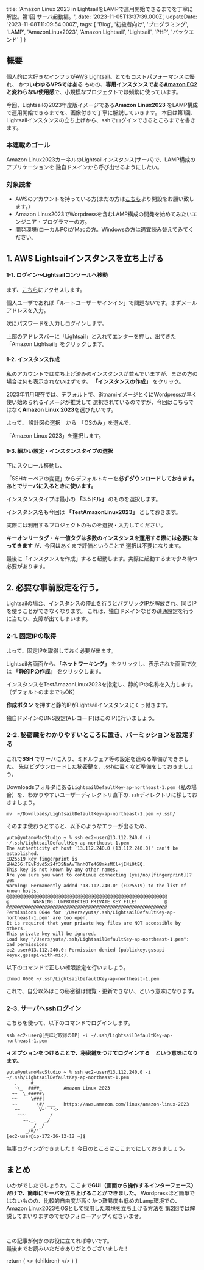 
  title: 'Amazon Linux 2023 in LightsailをLAMPで運用開始できるまでを丁寧に解説。第1回 サーバ起動編。',
  date: '2023-11-05T13:37:39.000Z',
  udpateDate: '2023-11-08T11:09:54.000Z',
  tags: [
    'Blog',
    '初級者向け',
    'プログラミング',
    'LAMP',
    'AmazonLinux2023',
    'Amazon Lightsail',
    'Lightsail',
    'PHP',
    'バックエンド'
  ]
}

## 概要

個人的に大好きなインフラが[AWS Lightsail](https://aws.amazon.com/jp/lightsail/)。とてもコストパフォーマンスに優れ、
かつ**いわゆるVPSではある** ものの、**専用インスタンスである[Amazon EC2](https://aws.amazon.com/jp/ec2/)と変わらない使用感**で、小規模なプロジェクトでは頻繁に使っています。

今回、Lightsailの2023年度版イメージである**Amazon Linux2023** をLAMP構成で運用開始できるまでを、画像付きで丁寧に解説していきます。
本日は第1回、Lightsailインスタンスの立ち上げから、sshでログインできるところまでを書きます。

### 本連載のゴール

Amazon Linux2023カーネルのLightsailインスタンス(サーバ)で、LAMP構成のアプリケーションを
独自ドメインから呼び出せるようにしたい。

### 対象読者

- AWSのアカウントを持っている方(まだの方は[こちら](https://aws.amazon.com/jp/free/)より開設をお願い致します。)
- Amazon Linux2023でWorpdressを含むLAMP構成の開発を始めてみたいエンジニア・プログラマーの方。
- 開発環境(ローカルPC)がMacの方。Windowsの方は適宜読み替えてみてください。

## 1. AWS Lightsailインスタンスを立ち上げる

#### 1-1. ログイン〜Lightsailコンソールへ移動

まず、[こちら](https://aws.amazon.com/jp/lightsail/)にアクセスします。

<MdxImage month="202311" image="aws1.png" annotation="コンソールにサインインを押す" />

個人ユーザであれば「ルートユーザーサインイン」で問題ないです。まずメールアドレスを入力。

<MdxImage month="202311" image="aws2.png" />

次にパスワードを入力しログインします。

<MdxImage month="202311" image="aws3.png" />

上部のアドレスバーに「Lightsail」と入れてエンターを押し、出てきた「Amazon Lightsail」をクリックします。

<MdxImage month="202311" image="aws4.png" />

#### 1-2. インスタンス作成

私のアカウントでは立ち上げ済みのインスタンスが並んでいますが、まだの方の場合は何も表示されないはずです。
**「インスタンスの作成」** をクリック。

<MdxImage month="202311" image="aws5.png?n=1" />

2023年11月現在では、デフォルトで、BitnamiイメージとくにWordpressが早く使い始められるイメージが推奨して
選択されているのですが、今回はこちらではなく**Amazon Linux 2023**を選びたいです。

よって、
設計図の選択　から　「OSのみ」を選んで、
<MdxImage month="202311" image="aws6.png?n=1" />

「Amazon Linux 2023」を選択します。

<MdxImage month="202311" image="aws7.png?n=1" />

#### 1-3. 細かい設定・インスタンスタイプの選択

下にスクロール移動し、

「SSHキーペアの変更」からデフォルトキーを**必ずダウンロードしておきます。あとでサーバに入るときに使います。**

<MdxImage month="202311" image="aws8.png?n=1" />

インスタンスタイプは最小の **「3.5ドル」** のものを選択します。

インスタンス名も今回は **「TestAmazonLinux2023」** としておきます。

<span className="hoso">実際には利用するプロジェクトのものを選択・入力してください。</span>

<MdxImage month="202311" image="aws9.png?n=1" />

**キーオンリータグ・キー値タグは多数のインスタンスを運用する際には必要になってきます** が、今回はあくまで評価ということで
選択は不要になります。

最後に「インスタンスを作成」すると起動します。実際に起動するまで少々待つ必要があります。

<MdxImage month="202311" image="aws10.png?n=1" isHalf={true} annotation="しばらく待つと" />
<MdxImage month="202311" image="aws11.png?n=1" isHalf={true} annotation="起動状態になります。"/>

## 2. 必要な事前設定を行う。

Lightsailの場合、インスタンスの停止を行うとパブリックIPが解放され、同じIPを使うことができなくなります。
これは、独自ドメインなどの疎通設定を行うに当たり、支障が出てしまいます。

<MdxImage month="202311" image="aws12.png?n=2" annotation="停止するとパブリックIPは「利用不可」と表示される" />


### 2-1. 固定IPの取得

よって、固定IPを取得しておく必要が出ます。

Lightsail各画面から、**「ネットワーキング」** をクリックし、表示された画面で次は **「静的IPの作成」** をクリックします。


<MdxImage month="202311" image="aws13.png?n=2"  annotation="停止するとパブリックIPは「利用不可」と表示される" />

インスタンスをTestAmazonLinux2023を指定し、静的IPの名称を入力します。（デフォルトのままでもOK）

<MdxImage month="202311" image="aws14.png?n=2"  annotation="" />

**作成ボタン** を押すと静的IPがLightsailインスタンスにくっ付きます。

<MdxImage month="202311" image="aws15.png?n=1"  />

独自ドメインのDNS設定(Aレコード)はこのIPに行いましょう。

<MdxImage month="202311" image="aws16.png?n=1"  annotation="静的パブリックIPが表示される" />

### 2-2. 秘密鍵をわかりやすいところに置き、パーミッションを設定する

これで**SSH** でサーバに入り、ミドルウェア等の設定を進める準備ができました。
先ほどダウンロードした秘密鍵を、.sshに置くなど準備をしておきましょう。

Downloadsフォルダにある`LightsailDefaultKey-ap-northeast-1.pem`（私の場合）を、わかりやすいユーザーディレクトリ直下の`.ssh`ディレクトリに移しておきましょう。

```
mv  ~/Downloads/LightsailDefaultKey-ap-northeast-1.pem ~/.ssh/
```

そのまま使おうとすると、以下のようなエラーが出るため、

```
yuta@yutanoMacStudio ~ % ssh ec2-user@13.112.240.0 -i ~/.ssh/LightsailDefaultKey-ap-northeast-1.pem
The authenticity of host '13.112.240.0 (13.112.240.0)' can't be established.
ED25519 key fingerprint is SHA256:TEvFdvd5x24f3SNaAvThnhOTe468mksMCl+jINi9tEQ.
This key is not known by any other names.
Are you sure you want to continue connecting (yes/no/[fingerprint])? yes
Warning: Permanently added '13.112.240.0' (ED25519) to the list of known hosts.
@@@@@@@@@@@@@@@@@@@@@@@@@@@@@@@@@@@@@@@@@@@@@@@@@@@@@@@@@@@
@         WARNING: UNPROTECTED PRIVATE KEY FILE!          @
@@@@@@@@@@@@@@@@@@@@@@@@@@@@@@@@@@@@@@@@@@@@@@@@@@@@@@@@@@@
Permissions 0644 for '/Users/yuta/.ssh/LightsailDefaultKey-ap-northeast-1.pem' are too open.
It is required that your private key files are NOT accessible by others.
This private key will be ignored.
Load key "/Users/yuta/.ssh/LightsailDefaultKey-ap-northeast-1.pem": bad permissions
ec2-user@13.112.240.0: Permission denied (publickey,gssapi-keyex,gssapi-with-mic).
```

以下のコマンドで正しい権限設定を行いましょう。

```
chmod 0600 ~/.ssh/LightsailDefaultKey-ap-northeast-1.pem
```

これで、<span className="hoso">自分以外はこの秘密鍵は閲覧・更新できない、という意味になります。</span>

### 2-3. サーバへsshログイン

こちらを使って、以下のコマンドでログインします。

```
ssh ec2-user@[先ほど取得のIP] -i ~/.ssh/LightsailDefaultKey-ap-northeast-1.pem
```

**-i オプションをつけることで、秘密鍵をつけてログインする　という意味になります。** 

```
yuta@yutanoMacStudio ~ % ssh ec2-user@13.112.240.0 -i ~/.ssh/LightsailDefaultKey-ap-northeast-1.pem
   ,     #_
   ~\_  ####_        Amazon Linux 2023
  ~~  \_#####\
  ~~     \###|
  ~~       \#/ ___   https://aws.amazon.com/linux/amazon-linux-2023
   ~~       V~' '->
    ~~~         /
      ~~._.   _/
         _/ _/
       _/m/'
[ec2-user@ip-172-26-12-12 ~]$
```

<span className="hoso">無事ログインができました！</span>
今日のところはここまでにしておきましょう。

## まとめ

いかがでしたでしょうか。ここまで**GUI（画面から操作するインターフェース）だけで、簡単にサーバを立ち上げることができました。**
Wordpressほど簡単ではないものの、比較的自由度が高くかつ難易度も低めのLamp環境での、Amazon Linux2023をOSとして採用した環境を立ち上げる方法を
第2回では解説してまいりますのでぜひフォローアップくださいませ。

<br />

この記事が何かのお役に立てれば幸いです。<br />
最後までお読みいただきありがとうございました！

  return (
    <Layout meta={meta}>
      <>
        {children}
      </>
    </Layout>
  )
}

